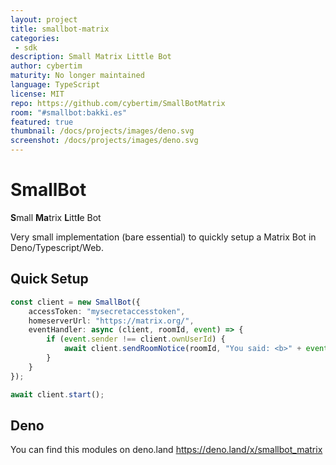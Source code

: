 ```yaml
---
layout: project
title: smallbot-matrix
categories: 
 - sdk
description: Small Matrix Little Bot
author: cybertim
maturity: No longer maintained
language: TypeScript
license: MIT
repo: https://github.com/cybertim/SmallBotMatrix
room: "#smallbot:bakki.es"
featured: true
thumbnail: /docs/projects/images/deno.svg
screenshot: /docs/projects/images/deno.svg
---
```


# SmallBot
**S**mall **Ma**trix **L**itt**l**e Bot

Very small implementation (bare essential) to quickly setup a Matrix Bot in Deno/Typescript/Web.

## Quick Setup

```typescript
const client = new SmallBot({
    accessToken: "mysecretaccesstoken",
    homeserverUrl: "https://matrix.org/",
    eventHandler: async (client, roomId, event) => {
        if (event.sender !== client.ownUserId) {        
            await client.sendRoomNotice(roomId, "You said: <b>" + event.content.body + "</b>");
        }
    }
});

await client.start();
```

## Deno
You can find this modules on deno.land https://deno.land/x/smallbot_matrix
